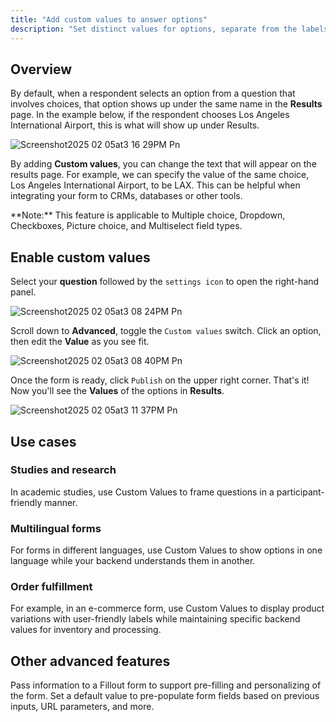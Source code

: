 ```yaml
---
title: "Add custom values to answer options"
description: "Set distinct values for options, separate from the labels visible to respondents. Use this to avoid bias when conducting a study, create multilingual forms, and keep answers consistent."
---
```


## Overview

By default, when a respondent selects an option from a question that involves choices, that option shows up under the same name in the **Results** page. In the example below, if the respondent chooses Los Angeles International Airport, this is what will show up under Results.

![Screenshot2025 02 05at3 16 29PM Pn](/images/Screenshot2025-02-05at3.16.29PM.png)

By adding **Custom values**, you can change the text that will appear on the results page. For example, we can specify the value of the same choice, Los Angeles International Airport, to be LAX. This can be helpful when integrating your form to CRMs, databases or other tools.

<Note>
  **Note:** This feature is applicable to Multiple choice, Dropdown, Checkboxes, Picture choice, and Multiselect field types.
</Note>

## Enable custom values

Select your **question** followed by the `settings icon` to open the right-hand panel.

![Screenshot2025 02 05at3 08 24PM Pn](/images/Screenshot2025-02-05at3.08.24PM.png)

Scroll down to **Advanced**, toggle the `Custom values` switch. Click an option, then edit the **Value** as you see fit.

![Screenshot2025 02 05at3 08 40PM Pn](/images/Screenshot2025-02-05at3.08.40PM.png)

Once the form is ready, click `Publish` on the upper right corner. That's it\! Now you'll see the **Values** of the options in **Results**.

![Screenshot2025 02 05at3 11 37PM Pn](/images/Screenshot2025-02-05at3.11.37PM.png)

## Use cases

### Studies and research

In academic studies, use Custom Values to frame questions in a participant-friendly manner.

### Multilingual forms

For forms in different languages, use Custom Values to show options in one language while your backend understands them in another.

### Order fulfillment

For example, in an e-commerce form, use Custom Values to display product variations with user-friendly labels while maintaining specific backend values for inventory and processing.

## Other advanced features
<CardGroup cols={3}>
  <Card title="URL Parameters" icon="brackets-curly" iconType="regular" color="#FFC738">
Pass information to a Fillout form to support pre-filling and personalizing of the form.
  </Card>
  <Card title="Pre-fill fields" icon="fill" iconType="regular" color="#FFC738">
Set a default value to pre-populate form fields based on previous inputs, URL parameters, and more.
  </Card>
</CardGroup>